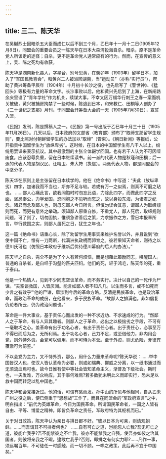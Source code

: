 ```yaml
---
---
---
```

title: 三二、陈天华
---



在吴樾烈士因暗杀五大臣而成仁以后不到三个月，乙巳年十一月十二日(1905年12月8日)，同盟会的重要会员之一陈天华在日本大森湾投海自杀。暗杀，原不是革命党人所该走的途径；自杀，更不是革命党人通常应有的行为。然而，在宣传的意义上，吴、陈之死均有收获。

陈天华是湖南新化县人，字星台，别号思黄，在癸卯年（1903年）留学日本，加入了“军国民教育会”，和黄兴二人被派回湖南，当“运动员”（亦称“实行员”），帮助了黄兴筹备甲辰年（1904年）十月初十长沙之役，也先后写了《警世钟》、《猛回头》等极有力量的革命文字。长沙事败以后，他和黄兴先后到了上海，在新闸路余庆里设了“青年学社”作为机关，续谋大事，不幸又因万福华行刺王之春一案而机关被破，黄兴被捕房拘禁了一些时候，陈逃到日本，和宋教仁、田桐等人创办了《二十世纪之支那》月刊，于同盟会开筹备大会的一天（1905年7月30日），宣誓入盟。

《民报》发刊，陈是撰稿人之一。《民报》第一号出版于乙巳年十月三十日（1905年11月26日）。几天以后，日本政府的文部省（教育部）颁布了“取缔支那留学生规则”，要比照对付朝鲜留学生的办法加以“取缔”（管束）。《朝日新闻》等报纸，公开指责中国留学生为“放纵卑劣”。这时候，在日本的中国留学生有八干人以上，纷纷用罢课来表示抗议。其中最激烈的主张全体辍学回国。也有若干人认为不可因噎废食，应该忍辱负重，留在日本继续读书。前一派的代表人物是秋瑾和田桐；后一派的代表人物是胡汉民、汪精卫、朱大符（执信）。两派代表人物，都是同盟会的中坚分子。

陈天华在原则上是主张留在日本续学的。他在《绝命书》中写道：“夫此（放纵卑劣）四字，加诸我而不当也，斯亦不足与较。若或有万一之似焉，则真不可磨之玷也。 ……鄙人心痛此言，欲我同胞时时勿忘此语，力除此四字，而做此四字之反面，坚忍奉公，力学爱国，恐同胞之不见听而忘之，故以身投东海，为诸君之纪念。诸君而念及鄙人也，则毋忘鄙人今日所言。但慎勿误会其意，谓鄙人为取缔规则而死，而更有意外之举动。须知鄙人原重自修，不重尤人，鄙人死后，取缔规则问题，可了则了，切勿固执，惟须急讲善后之策，力求振作之方，雪日本报章所言，举行救国之实，则鄙人虽死之日，犹生之年也。”

这一篇《绝命书》语重心长，除了劝留学生用事实来维护名誉以外，并且说到“欲使中国不亡，惟有一刀两断，代满洲执政柄而卵育之。彼若果知天命者，则待之以德川氏可也（仿照日本政府于维新后优待德川幕府的后人的办法）。”

陈天华之自杀，完全不是为了个人有若何烦恼，而是想藉此策励同志，唤醒国人。普通的自杀者，是自经于沟壑的匹夫匹妇。他们的死，轻于鸿毛，陈天华的死，重于泰山。

他是一个热情人，见到不少同志空谈革命，而不务实行。决计以自己的一死作为尸谏。“夫空谈救国，人皆厌闻。能言如鄙人者不知凡几。以生而多言，或不如死而少言之有效乎”’他的尸谏，牵涉到今后的革命方略。反清是民族革命，也是政治革命，而政治革命的成份，在他看来，多于民族革命。“故鄙人之排满也，非如倡复仇论者所云，仍为政治问题也。”

革命是一件大事业，基于责任心而出发的一种不求近功、不求速成的行为。“然鄙人之于革命，有与人异其趣者。则鄙人之于革命，必出之以极拙劣之手段，不可有一毫取巧之心。盖革命有出于功名心者，有出于责任心者。出于责任心，必事至万不得已而后为之，无所利焉。出于功名心者，己力不足，或至借他力，非内用会党，则外恃外资。会党可以偏用，而不可恃为本营。至于外资，则尤危险，菲律宾覆辙可为前鉴。”

不以会党为主力，又不恃外资，那么，用什么力量来革命呢?陈天华说：……举中国皆汉人也，使汉人皆认革命为必要，则或如瑞典、挪威之分离，以一纸书通过而无须流血焉可也。故今日惟有使中等社会皆知革命主义，渐普及下级社会。斯时也，一夫发难，万众响应，其于事何难焉?若多数犹未明此义而即实行，恐未足以救中国而转足以乱中国也。”

陈天华和会党接近过。他的话，可谓有感而发。孙中山的所见与他相同，自从乙未广州之役之后，便已侧重于“思想战”工作了，而且在同盟会的“军政府宣言”之中，明白指出：“前代为英雄革命，今日为国民革命。所谓国民革命者，一国之人皆有自由、平等、博爱之精神，即皆负革命之责任，军政府特为其枢机而已。”

关于对日政策，陈天华认为亲日与排日都不好。“彼以日本为可亲，则请观朝鲜。……而吾谓其不可排者何也?　……自有可亡之道，岂能怨人亡我?吾无可亡之道，彼能亡我乎?吾不能禁彼之不亡我，彼亦不能禁我之自强。使吾亦如彼之治其国者，则彼将亲我之不暇，遑敢亡我乎?否则，即排之有何实力耶?……凡作一事，须远瞩百年，不可徒任一时感触，而一切不顾。一哄之政策，此后再不宜于中国矣。”
